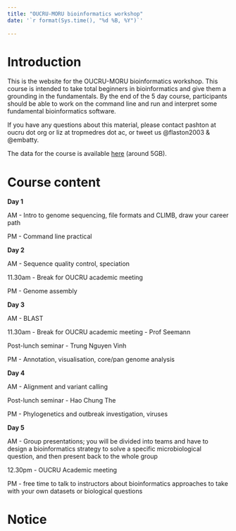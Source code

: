 ```yaml
---
title: "OUCRU-MORU bioinformatics workshop"
date: '`r format(Sys.time(), "%d %B, %Y")`'
                
---
```


# Introduction {-}

This is the website for the OUCRU-MORU bioinformatics workshop. 
This course is intended to take total beginners in bioinformatics and give them a grounding in the fundamentals. 
By the end of the 5 day course, participants should be able to work on the command line and run and interpret some fundamental bioinformatics software.

If you have any questions about this material, please contact pashton at oucru dot org or liz at tropmedres dot ac, or tweet us @flaston2003 & @embatty.

The data for the course is available [here](https://www.dropbox.com/sh/qd13lyrz21wwine/AADyOzVmRUAtQrhS5-AJjepqa?dl=0) (around 5GB).

# Course content {-}

**Day 1**

AM - Intro to genome sequencing, file formats and CLIMB, draw your career path

PM - Command line practical

**Day 2**

AM - Sequence quality control, speciation

11.30am - Break for OUCRU academic meeting

PM - Genome assembly

**Day 3**

AM - BLAST

11.30am - Break for OUCRU academic meeting - Prof Seemann

Post-lunch seminar - Trung Nguyen Vinh

PM - Annotation, visualisation, core/pan genome analysis

**Day 4**

AM - Alignment and variant calling

Post-lunch seminar - Hao Chung The

PM - Phylogenetics and outbreak investigation, viruses

**Day 5**

AM - Group presentations; you will be divided into teams and have to design a bioinformatics strategy to solve a specific microbiological question, and then present back to the whole group

12.30pm - OUCRU Academic meeting

PM - free time to talk to instructors about bioinformatics approaches to take with your own datasets or biological questions

# Notice {-}
